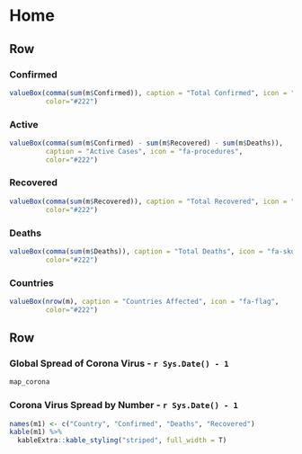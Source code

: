 Home
===================================== 

Row
-----------------------------------------------------------------------


### Confirmed

```r
valueBox(comma(sum(m$Confirmed)), caption = "Total Confirmed", icon = "fa-check", 
         color="#222")
```

### Active

```r
valueBox(comma(sum(m$Confirmed) - sum(m$Recovered) - sum(m$Deaths)), 
         caption = "Active Cases", icon = "fa-procedures", 
         color="#222")
```

### Recovered

```r
valueBox(comma(sum(m$Recovered)), caption = "Total Recovered", icon = "fa-heart", 
         color="#222")
```

### Deaths

```r
valueBox(comma(sum(m$Deaths)), caption = "Total Deaths", icon = "fa-skull", 
         color="#222")
```

### Countries

```r
valueBox(nrow(m), caption = "Countries Affected", icon = "fa-flag", 
         color="#222")
```


Row 
-----------------------------------------------------------------------


### Global Spread of Corona Virus - `r Sys.Date() - 1`

```r
map_corona
```


### Corona Virus Spread by Number - `r Sys.Date() - 1` {data-width=250}

```r
names(m1) <- c("Country", "Confirmed", "Deaths", "Recovered")
kable(m1) %>%
  kableExtra::kable_styling("striped", full_width = T) 
```

